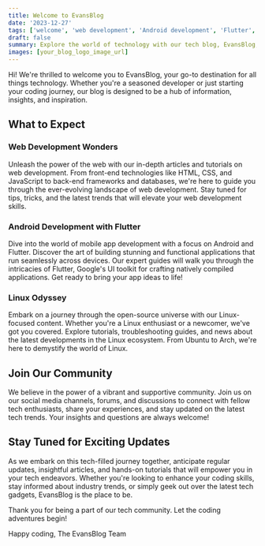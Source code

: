 ```yaml
---
title: Welcome to EvansBlog
date: '2023-12-27'
tags: ['welcome', 'web development', 'Android development', 'Flutter', 'Linux']
draft: false
summary: Explore the world of technology with our tech blog, EvansBlog, where we dive into web development, Android development with Flutter, and the vast realm of Linux operating systems.
images: [your_blog_logo_image_url]
---
```



Hi! We're thrilled to welcome you to EvansBlog, your go-to destination for all things technology. Whether you're a seasoned developer or just starting your coding journey, our blog is designed to be a hub of information, insights, and inspiration.

## What to Expect

### Web Development Wonders

Unleash the power of the web with our in-depth articles and tutorials on web development. From front-end technologies like HTML, CSS, and JavaScript to back-end frameworks and databases, we're here to guide you through the ever-evolving landscape of web development. Stay tuned for tips, tricks, and the latest trends that will elevate your web development skills.

### Android Development with Flutter

Dive into the world of mobile app development with a focus on Android and Flutter. Discover the art of building stunning and functional applications that run seamlessly across devices. Our expert guides will walk you through the intricacies of Flutter, Google's UI toolkit for crafting natively compiled applications. Get ready to bring your app ideas to life!

### Linux Odyssey

Embark on a journey through the open-source universe with our Linux-focused content. Whether you're a Linux enthusiast or a newcomer, we've got you covered. Explore tutorials, troubleshooting guides, and news about the latest developments in the Linux ecosystem. From Ubuntu to Arch, we're here to demystify the world of Linux.

## Join Our Community

We believe in the power of a vibrant and supportive community. Join us on our social media channels, forums, and discussions to connect with fellow tech enthusiasts, share your experiences, and stay updated on the latest tech trends. Your insights and questions are always welcome!

## Stay Tuned for Exciting Updates

As we embark on this tech-filled journey together, anticipate regular updates, insightful articles, and hands-on tutorials that will empower you in your tech endeavors. Whether you're looking to enhance your coding skills, stay informed about industry trends, or simply geek out over the latest tech gadgets, EvansBlog is the place to be.

Thank you for being a part of our tech community. Let the coding adventures begin!

Happy coding,
The EvansBlog Team
